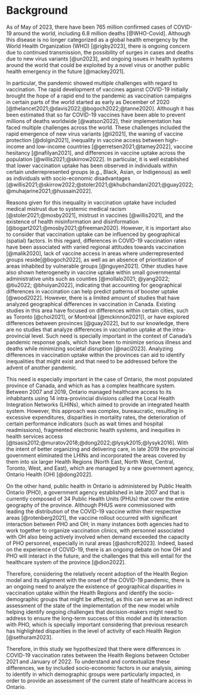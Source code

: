 # Background

As of May of 2023, there have been 765 million confirmed cases of COVID-19 around the world, including 6.8 million deaths [@WHO-Covid]. Although this disease is no longer categorized as a global health emergency by the World Health Organization (WHO) [@rigby2023], there is ongoing concern due to continued transmission, the possibility of surges in cases and deaths due to new virus variants [@un2023], and ongoing issues in health systems around the world that could be exploited by a novel virus or another public health emergency in the future [@mackey2021].

In particular, the pandemic showed multiple challenges with regard to vaccination. The rapid development of vaccines against COVID-19 initially brought the hope of a rapid end to the pandemic as vaccination campaigns in certain parts of the world started as early as December of 2020 [@thelancet2021;@davis2022;@bogoch2022;@tanne2020]. Although it has been estimated that so far COVID-19 vaccines have been able to prevent millions of deaths worldwide [@watson2022], their implementation has faced multiple challenges across the world. These challenges included the rapid emergence of new virus variants [@li2021], the waning of vaccine protection [@dolgin2021], inequality in vaccine access between high-income and low-income countries [@gerretsen2021;@tamey2022], vaccine hesitancy [@nafilyan2021], and differences in vaccine uptake across the population [@willis2021;@skirrow2022]. In particular, it is well established that lower vaccination uptake has been observed in individuals within certain underrepresented groups (e.g., Black, Asian, or Indigenous) as well as individuals with socio-economic disadvantages [@willis2021;@skirrow2022;@stoler2021;@khubchandani2021;@guay2022;@muhajarine2021;@hussain2022]. 

<!-- pharmaceutical interventions were ultimately not determinant to bring the pandemic to a rapid end.  -->

<!-- This contrast with previous vaccination experiences, such as in the case of smallpox, where the implementation of a global vaccination program was crucial to control this disease[@kayser2021]. -->



<!-- The failure of vaccines to stop the pandemic is a complex issue resulting from a combination of factors, among which are inadequate public health measures and the emergence of new variants [@li2021], inequality in vaccine access between high-income and low-income countries [@gerretsen2021;@tamey2022], vaccine hesitancy [@nafilyan2021], and differences in vaccine uptake across the population[@willis2021;@skirrow2022]. In particular, it is well established that lower vaccination uptake has been observed in individuals within certain underrepresented groups (e.g., Black, Asian, or Indigenous) as well as individuals with socio-economic disadvantages [@willis2021;@skirrow2022;@stoler2021;@khubchandani2021;@guay2022;@muhajarine2021;@hussain2022].  -->

Reasons given for this inequality in vaccination uptake have included medical mistrust due to systemic medical racism [@stoler2021;@mosby2021], mistrust in vaccines [@willis2021], and the existence of health misinformation and disinformation [@bogart2021;@mosby2021;@freeman2020]. However, it is important also to consider that vaccination uptake can be influenced by geographical (spatial) factors. In this regard, differences in COVID-19 vaccination rates have been associated with varied regional attitudes towards vaccination [@malik2020], lack of vaccine access in areas where underrepresented groups reside[@bogoch2022], as well as an absence of prioritization of areas inhabited by vulnerable groups [@nguyen2021]. Other studies have also shown heterogeneity in vaccine uptake within small governmental administrative units such as counties [@mollalo2021; @yang2022; @tiu2022; @bhuiyan2022], indicating that accounting for geographical differences in vaccination can help predict patterns of booster uptake [@wood2022]. However, there is a limited amount of studies that have analyzed geographical differences in vaccination in Canada. Existing studies in this area have focused on differences within certain cities, such as Toronto [@choi2021], or Montréal [@mckinnon2021]), or have explored differences between provinces [@guay2022], but to our knowledge, there are no studies that analyze differences in vaccination uptake at the intra-provincial level. Such need is specially important in the context of Canada's pandemic response goals, which have been to minimize serious illness and deaths while minimizing societal disruption [@naci2023]. Analyzing differences in vaccination uptake within the provinces can aid to identify inequalities that might exist and that need to be addressed before the advent of another pandemic.

<!-- However, in the context of Canada's pandemic response goals, which have been to minimize serious illness and deaths while minimizing societal disruption [@naci2023], there is an ongoing need to analyze the existence of geographical disparities in vaccination uptake within the Canadian provinces and to identify the socio-demographic groups affected, as this can help identify inequalities that might exist and that need to be addressed before the advent of a future pandemic. -->

<!-- **Canada’s pandemic response goals, were to reduce morbidity/mortality and to reduce societal disruption from COVID-19**.   -->

<!-- - How does this integrate with vaccination? We need to study vaccination because  -->
<!-- -  -->

<!-- - - -->


<!-- and that consequently, can help identify disparities that need to be addressed within specific areas in each province. -->

<!-- However, in the context of Canada's pandemic response goals, which have been to minimize serious illness and deaths while minimizing societal disruption [@naci2023], there is an ongoing need to analyze the existence of geographical disparities in vaccination uptake within the Canadian provinces and to identify the socio-demographic groups affected, as this can help identify inequalities that might exist and that need to be addressed before the advent of a future pandemic.  -->

This need is especially important in the case of Ontario, the most populated province of Canada, and which as has a complex healthcare system. Between 2007 and 2019, Ontario managed healthcare access to its inhabitants using 14 intra-provincial divisions called the Local Health Integration Networks (LHINs), which aimed to provide an integrated health system. However, this approach was complex, bureaucratic, resulting in excessive expenditures, disparities in mortality rates, the deterioration of certain performance indicators (such as wait times and hospital readmissions), fragmented electronic health systems, and inequities in health services access [@tsasis2012;@muratov2018;@dong2022;@lysyk2015;@lysyk2016]. With the intent of better organizing and delivering care, in late 2019 the provincial government eliminated the LHINs and incorporated the areas covered by them into six larger Health Regions (North East, North West, Central, Toronto, West, and East), which are managed by a new government agency, Ontario Health (OH) [@dong2022]. 

On the other hand, public health in Ontario is administered by Public Health Ontario (PHO), a government agency established in late 2007 and that is currently composed of 34 Public Health Units (PHUs) that cover the entire geography of the province. Although PHUS were commissioned with leading the distribution of the COVID-19 vaccine within their respective areas [@rotenberg2021], the vaccine rollout occurred with significant interaction between PHO and OH; in many instances both agencies had to work together to organize vaccination clinics, with personnel associated with OH also being actively involved when demand exceeded the capacity of PHO personnel, especially in rural areas [@ashcroft2023]. Indeed, based on the experience of COVID-19, there is an ongoing debate on how OH and PHO will interact in the future, and the challenges that this will entail for the healthcare system of the province [@dion2022].

Therefore, considering the relatively recent adoption of the Health Region model and its alignment with the onset of the COVID-19 pandemic, there is an ongoing need to analyze the existence of geographical disparities in vaccination uptake within the Health Regions and identify the socio-demographic groups that might be affected, as this can serve as an indirect assessment of the state of the implementation of the new model while helping identify ongoing challenges that decision-makers might need to address to ensure the long-term  success of this model and its interaction with PHO, which is specially important considering that previous research has highlighted disparities in the level of activity of each Health Region [@sethuram2023].


<!-- before the advent of a future pandemic -->

<!-- In the context of Canada's pandemic response goals, which have been to minimize serious illness and deaths while minimizing societal disruption [@naci2023], there is an ongoing need to analyze the existence of geographical disparities in vaccination uptake within Ontario and identify the socio-demographic groups that might be affected, as this can help identify inequalities that might exist and that need to be addressed before the advent of a future pandemic. -->


<!-- there is a need to analyze if there are ongoing disparities in health access under this approach that need to be addressed before they are exploited by a new disease or public health threat. In this regard, previous research has highlighted disparities in the level of activity of each Health Region [@sethuram2023]. Therefore, analyzing differences in vaccination uptake within the Health Regions and can help identify which socio-demographic groups are the most vulnerable and what areas of the province deserve special attention by decision-makers.  -->



<!-- Due to the relatively recent adoption of the Health Region model and its alignment with the onset of the COVID-19 pandemic,  -->

<!-- In the context of Canada's pandemic response goals, which have been to minimize serious illness and deaths while minimizing societal disruption [@naci2023], there is an ongoing need to analyze the existence of geographical disparities in vaccination uptake within Ontario and identify the socio-demographic groups that might be affected, as this can help identify inequalities that might exist and that need to be addressed before the advent of a future pandemic. -->


<!-- how the relatively recent adoption of the Health Region model the existence of geographical disparities in vaccination uptake within the Canadian provinces and to identify the socio-demographic groups affected, as this can help identify inequalities that might exist and that need to be addressed before the advent of a future pandemic. -->



<!-- there is a need to analyze if there are ongoing disparities in health access under this approach that need to be addressed before they are exploited by a new disease or public health threat. In this regard, previous research has highlighted disparities in the level of activity of each Health Region [@sethuram2023]. Therefore, analyzing differences in vaccination uptake within the Health Regions and can help identify which socio-demographic groups are the most vulnerable and what areas of the province deserve special attention by decision-makers.  -->

<!-- However, in the context of Canada's pandemic response goals, which have been to minimize serious illness and deaths while minimizing societal disruption [@naci2023], there is an ongoing need to analyze the existence of geographical disparities in vaccination uptake within the Canadian provinces and to identify the socio-demographic groups affected, as this can help identify inequalities that might exist and that need to be addressed before the advent of a future pandemic. -->

<!-- there is a need to analyze if there are ongoing disparities in health access under this approach that need to be addressed before they are exploited by a new disease or public health threat. In this regard, previous research has highlighted disparities in the level of activity of each Health Region [@sethuram2023]. Therefore, analyzing differences in vaccination uptake within the Health Regions and can help identify which socio-demographic groups are the most vulnerable and what areas of the province deserve special attention by decision-makers.  -->

Therefore, in this study we hypothesized that there were differences in COVID-19 vaccination rates between the Health Regions between October 2021 and January of 2022. To understand and contextualize these differences, we by included socio-economic factors in our analysis, aiming to identify in which demographic groups were particularly impacted, in order to provide an assessment of the current state of healthcare access in Ontario.
